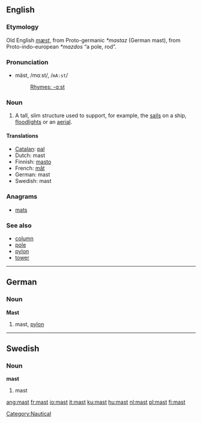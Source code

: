 ==English==

===Etymology===
Old English ''[[mæst]]'', from Proto-germanic ''*mastaz'' (German mast), from Proto-indo-european ''*mazdos'' “a pole, rod”.

===Pronunciation===
*mäst, /mɑːst/, /<tt>mA:st</tt>/
*:[[Rhymes:English:-ɑːst|Rhymes: -ɑːst]]

===Noun===
{{en-noun-reg}}

#A tall, slim structure used to support, for example, the [[sail]]s on a ship, [[floodlight]]s or an [[aerial]].

==== Translations ====
*[[Catalan]]: [[pal]] {{m}}
*Dutch: mast
*Finnish: [[masto]]
*French: [[mât]] {{m}}
*German: mast {{m}}
*Swedish: mast {{c}}

===Anagrams===
*[[mats]]

===See also===
*[[column]]
*[[pole]]
*[[pylon]]
*[[tower]]

----

==German==
===Noun===
'''Mast''' {{m}}

# mast, [[pylon]]

----
==Swedish==
===Noun===
'''mast''' {{c}}

# mast

[[Category:Nautical]]

[[ang:mast]]
[[fr:mast]]
[[io:mast]]
[[it:mast]]
[[ku:mast]]
[[hu:mast]]
[[nl:mast]]
[[pl:mast]]
[[fi:mast]]